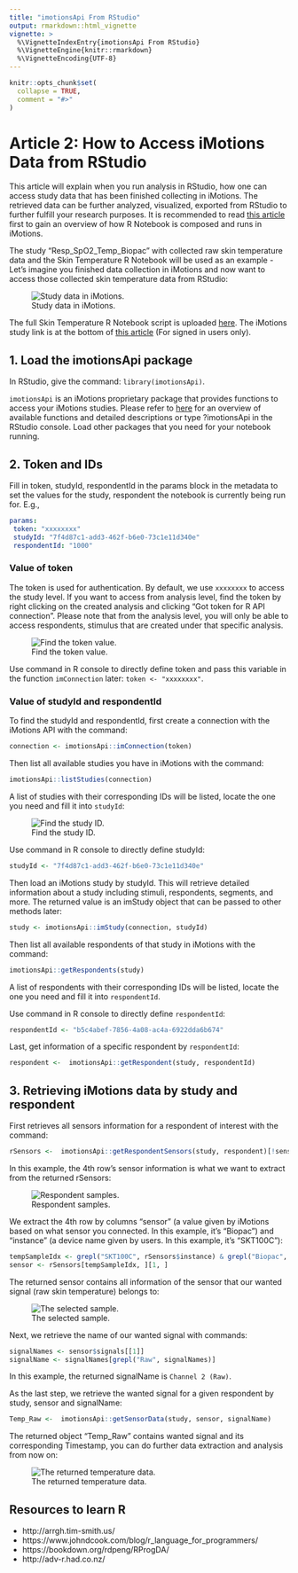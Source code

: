 ```yaml
---
title: "imotionsApi From RStudio"
output: rmarkdown::html_vignette
vignette: >
  %\VignetteIndexEntry{imotionsApi From RStudio}
  %\VignetteEngine{knitr::rmarkdown}
  %\VignetteEncoding{UTF-8}
---
```


```r
knitr::opts_chunk$set(
  collapse = TRUE,
  comment = "#>"
)
```

# Article 2: How to Access iMotions Data from RStudio

This article will explain when you run analysis in RStudio, how one can access study data that has been finished
collecting in iMotions. The retrieved data can be further analyzed, visualized, exported from RStudio to further fulfill 
your research purposes. It is recommended to read [this article](https://htmlpreview.github.io/?https://github.com/imotions/R-library/blob/main/documentation/article1-example-notebook-explained.html) first to gain an overview of how R Notebook is composed 
and runs in iMotions.

The study “Resp_SpO2_Temp_Biopac” with collected raw skin temperature data and the Skin Temperature R Notebook will be 
used as an example - Let’s imagine you finished data collection in iMotions and now want to access those collected skin 
temperature data from RStudio:

![Study data in iMotions.](tutorial2-1.png)

The full Skin Temperature R Notebook script is uploaded [here](https://github.com/imotions/R-library/blob/main/imotionsApi/example-notebooks/SkinTemperature.Rmd).
The iMotions study link is at the bottom of [this article](https://help.imotions.com/hc/en-us/articles/4405330087442) (For signed in users only).

## 1. Load the imotionsApi package

In RStudio, give the command: `library(imotionsApi)`.

`imotionsApi` is an iMotions proprietary package that provides functions to access your iMotions studies. Please refer to
[here](https://raw.githubusercontent.com/imotions/R-library/main/documentation/imotionsApi_2.1.2.pdf) for an overview of available functions and detailed descriptions or type ?imotionsApi in the RStudio console. 
Load other packages that you need for your notebook running.

## 2. Token and IDs

Fill in token, studyId, respondentId in the params block in the metadata to set the values for the study, respondent the notebook is currently being run for. E.g., 

```yaml
params:
 token: "xxxxxxxx"
 studyId: "7f4d87c1-add3-462f-b6e0-73c1e11d340e"
 respondentId: "1000"
```

### Value of token 
The token is used for authentication. By default, we use `xxxxxxxx` to access the study level. If you want to access 
from analysis level, find the token by right clicking on the created analysis and clicking “Got token for R API
connection”. Please note that from the analysis level, you will only be able to access respondents, stimulus that are
created under that specific analysis.

![Find the token value.](tutorial2-2.png)

Use command in R console to directly define token and pass this variable in the function `imConnection` later: 
`token <- "xxxxxxxx"`.

### Value of studyId and respondentId

To find the studyId and respondentId, first create a connection with the iMotions API with the command:

```r
connection <- imotionsApi::imConnection(token)
```

Then list all available studies you have in iMotions with the command:

```r
imotionsApi::listStudies(connection)
```

A list of studies with their corresponding IDs will be listed, locate the one you need and fill it into `studyId`:

![Find the study ID.](tutorial2-3.png)

Use command in R console to directly define studyId:

```r
studyId <- "7f4d87c1-add3-462f-b6e0-73c1e11d340e"
```


Then load an iMotions study by studyId. This will retrieve detailed information about a study including stimuli, 
respondents, segments, and more. The returned value is an imStudy object that can be passed to other methods later:

```r
study <- imotionsApi::imStudy(connection, studyId)
```

Then list all available respondents of that study in iMotions with the command:

```r
imotionsApi::getRespondents(study)
```

A list of respondents with their corresponding IDs will be listed, locate the one you need and fill it into 
`respondentId`.

Use command in R console to directly define `respondentId`:

```r
respondentId <- "b5c4abef-7856-4a08-ac4a-6922dda6b674"
```

Last, get information of a specific respondent by `respondentId`:

```r
respondent <-  imotionsApi::getRespondent(study, respondentId)
```


## 3. Retrieving iMotions data by study and respondent

First retrieves all sensors information for a respondent of interest with the command:


```r
rSensors <-  imotionsApi::getRespondentSensors(study, respondent)[!sensor == "R Analysis" & eventSourceType == "Sensor", ]
```

In this example, the 4th row’s sensor information is what we want to extract from the returned rSensors:

![Respondent samples.](tutorial2-4.png)

We extract the 4th row by columns “sensor” (a value given by iMotions based on what sensor you connected. In this
example, it’s “Biopac”) and “instance” (a device name given by users. In this example, it’s “SKT100C”):

```r
tempSampleIdx <- grepl("SKT100C", rSensors$instance) & grepl("Biopac", rSensors$sensor)
sensor <- rSensors[tempSampleIdx, ][1, ]
```

The returned sensor contains all information of the sensor that our wanted signal (raw skin temperature) belongs to:

![The selected sample.](tutorial2-5.png)

Next, we retrieve the name of our wanted signal with commands:


```r
signalNames <- sensor$signals[[1]]
signalName <- signalNames[grepl("Raw", signalNames)]
```

In this example, the returned signalName is `Channel 2 (Raw)`.

As the last step, we retrieve the wanted signal for a given respondent by study, sensor and signalName:

```r
Temp_Raw <-  imotionsApi::getSensorData(study, sensor, signalName)
```

The returned object “Temp_Raw” contains wanted signal and its corresponding Timestamp, you can do further data extraction and analysis from now on:

![The returned temperature data.](tutorial2-6.png)

## Resources to learn R

- http://arrgh.tim-smith.us/
- https://www.johndcook.com/blog/r_language_for_programmers/
- https://bookdown.org/rdpeng/RProgDA/
- http://adv-r.had.co.nz/
